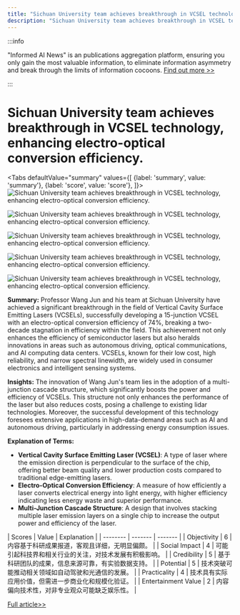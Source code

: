 ```yaml
---
title: "Sichuan University team achieves breakthrough in VCSEL technology, enhancing electro-optical conversion efficiency."
description: "Sichuan University team achieves breakthrough in VCSEL technology, enhancing electro-optical conversion efficiency."
---
```



:::info

"Informed AI News" is an publications aggregation platform, ensuring you only gain the most valuable information, to eliminate information asymmetry and break through the limits of information cocoons.  [Find out more >>](/)

:::

# Sichuan University team achieves breakthrough in VCSEL technology, enhancing electro-optical conversion efficiency.


<Tabs
	defaultValue="summary"
	values={[
	{label: 'summary', value: 'summary'},
	{label: 'score', value: 'score'},
]}>
<TabItem value="summary">
<img
  src="https://image.informedainews.com/2024/06/07/Ar-qHd-1717727683-0.jpg"
  alt="Sichuan University team achieves breakthrough in VCSEL technology, enhancing electro-optical conversion efficiency."
/>

<img
  src="https://image.informedainews.com/2024/06/07/Ar-Mwe-1717727683-1.jpg"
  alt="Sichuan University team achieves breakthrough in VCSEL technology, enhancing electro-optical conversion efficiency."
/>

<img
  src="https://image.informedainews.com/2024/06/07/Ar-1lW-1717727683-2.jpg"
  alt="Sichuan University team achieves breakthrough in VCSEL technology, enhancing electro-optical conversion efficiency."
/>

<img
  src="https://image.informedainews.com/2024/06/07/Ar-sJn-1717727683-3.jpg"
  alt="Sichuan University team achieves breakthrough in VCSEL technology, enhancing electro-optical conversion efficiency."
/>

<img
  src="https://image.informedainews.com/2024/06/07/Ar-7v7-1717727683-4.jpg"
  alt="Sichuan University team achieves breakthrough in VCSEL technology, enhancing electro-optical conversion efficiency."
/>



**Summary:**
Professor Wang Jun and his team at Sichuan University have achieved a significant breakthrough in the field of Vertical Cavity Surface Emitting Lasers (VCSELs), successfully developing a 15-junction VCSEL with an electro-optical conversion efficiency of 74%, breaking a two-decade stagnation in efficiency within the field. This achievement not only enhances the efficiency of semiconductor lasers but also heralds innovations in areas such as autonomous driving, optical communications, and AI computing data centers. VCSELs, known for their low cost, high reliability, and narrow spectral linewidth, are widely used in consumer electronics and intelligent sensing systems.

**Insights:**
The innovation of Wang Jun's team lies in the adoption of a multi-junction cascade structure, which significantly boosts the power and efficiency of VCSELs. This structure not only enhances the performance of the laser but also reduces costs, posing a challenge to existing lidar technologies. Moreover, the successful development of this technology foresees extensive applications in high-data-demand areas such as AI and autonomous driving, particularly in addressing energy consumption issues.

**Explanation of Terms:**
- **Vertical Cavity Surface Emitting Laser (VCSEL)**: A type of laser where the emission direction is perpendicular to the surface of the chip, offering better beam quality and lower production costs compared to traditional edge-emitting lasers.
- **Electro-Optical Conversion Efficiency**: A measure of how efficiently a laser converts electrical energy into light energy, with higher efficiency indicating less energy waste and superior performance.
- **Multi-Junction Cascade Structure**: A design that involves stacking multiple laser emission layers on a single chip to increase the output power and efficiency of the laser.
</TabItem>
<TabItem value="score">
	| Scores     | Value   | Explanation |
	| -------- | ------- | ------- |
	| Objectivity  | 6    | 内容基于科研成果报道，客观且详细，无明显偏颇。    |
	| Social Impact | 4     | 可能引起科技界和相关行业的关注，对技术发展有积极影响。    |
	| Credibility    | 5    | 基于科研团队的成果，信息来源可靠，有实验数据支持。    |
	| Potential    | 5    | 技术突破可能推动相关领域如自动驾驶和光通信的发展。    |
	| Practicality    | 4    | 技术具有实际应用价值，但需进一步商业化和规模化验证。    |
	| Entertainment Value    | 2    | 内容偏向技术性，对非专业观众可能缺乏娱乐性。    |
</TabItem>
</Tabs>

[Full article>>](https://www.mittrchina.com/news/detail/13362)
